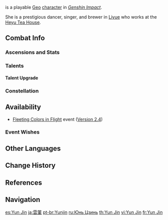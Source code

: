 {{CharacterTabs}}
{{Character Infobox
|image            = <gallery>
Character Yun Jin Card.png|Card
Character Yun Jin Full Wish.png|Wish
Character Yun Jin Game.png|In Game
</gallery>
<!--Playable Character Information-->
|type             = Playable
|rarity           = 4
|weapon           = Polearm
|element          = Geo

<!--Character Information-->
|name             = Yun Jin
|birthday         = May 21st
|constellation    = Opera Grandis
|region           = Liyue
|affiliation      = Yun-Han Opera Troupe
|affiliation2     = Heyu Tea House
|affiliation3     = Yun Family
|dish             = Cloud-Shrouded Jade
|obtain           = [[Wishes]]
|releaseDate      = 2022-01-05
|ancestry         = Yun Family

|title            = Stage Lucida
|title2           = Current Director of Yun-Han Opera Troupe

|voiceEN          = [https://www.judyalicelee.com/ Judy Alice Lee]<ref>YouTube: [https://youtu.be/9LR1HGtpWz4 Version 2.4 Special Program]</ref><br />[https://baike.baidu.hk/item/%E6%A5%8A%E6%8F%9A/23607523 Yang Yang ({{Lang|mini=1|zh=杨扬}})]
|voiceCN          = [https://zh.moegirl.org.cn/贺文潇 He Wenxiao ({{Lang|mini=1|zh=贺文潇}})]<ref>Weibo: [https://weibo.com/6593199887/L7RUwxHLA 2.4{{zh|版本}}PV：{{zh|「飞彩镌流年」}}]</ref><br />Yang Yang ({{Lang|mini=1|zh=杨扬}})
|voiceJP          = {{w|Kotori Koiwai|Koiwai Kotori ({{Lang|mini=1|ja=小岩井ことり}})}}<ref>Twitter: [https://twitter.com/Genshin_7/status/1475076514157035521 JP VA Announcement]</ref><br />Yang Yang ({{Lang|mini=1|zh=杨扬}})
|voiceKR          = {{w|ko:사문영|Sa Mun-yeong ({{Lang|mini=1|ko=사문영}})}}<ref>Twitter: [https://twitter.com/genshinimpactkr/status/1477520027414720514 KR VA Announcement]</ref><br />Yang Yang ({{Lang|mini=1|zh=杨扬}})
}}
{{Lang|'''Yun Jin''' |zh=云堇|zh_rm=Yún Jǐn}} is a playable [[Geo]] [[character]] in ''[[Genshin Impact]]''.

She is a prestigious dancer, singer, and brewer in [[Liyue]] who works at the [[Heyu Tea House]].

==Combat Info==
===Ascensions and Stats===
{{Character Ascensions and Stats}}

===Talents===
{{Talent Table}}

====Talent Upgrade====
{{Talent Upgrade}}

===Constellation===
{{Constellation Table}}

==Availability==
*[[Fleeting Colors in Flight]] event ([[Version 2.4]])

===Event Wishes===
{{Featured}}

==Other Languages==
{{Other Languages
|en      = Yun Jin
|zhs     = 云堇
|zhs_rm  = Yún Jǐn
|zht     = 雲堇
|zht_rm  = Yún Jǐn
|ja      = {{Rubi|雲|うん|菫|きん}}
|ja_rm   = Unkin
|ko      = {{tt|운근|雲堇}}
|ko_rm   = Un-geun
|es      = Yun Jin
|fr      = Yun Jin
|ru      = Юнь Цзинь
|th      = Yun Jin
|vi      = Yun Jin
|de      = Yun Jin
|id      = Yun Jin
|pt      = Yunjin
}}

==Change History==
{{Change History|2.4}}

==References==
{{Reflist}}

==Navigation==
{{Character Navbox}}

[[es:Yun Jin]]
[[ja:雲菫]]
[[pt-br:Yunjin]]
[[ru:Юнь Цзинь]]
[[th:Yun Jin]]
[[vi:Yun Jin]]
[[fr:Yun Jin]]